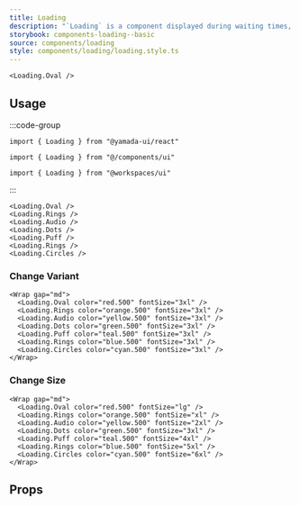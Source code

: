 ```yaml
---
title: Loading
description: "`Loading` is a component displayed during waiting times, such as when data is being loaded."
storybook: components-loading--basic
source: components/loading
style: components/loading/loading.style.ts
---
```


```tsx preview
<Loading.Oval />
```

## Usage

:::code-group

```tsx [package]
import { Loading } from "@yamada-ui/react"
```

```tsx [alias]
import { Loading } from "@/components/ui"
```

```tsx [monorepo]
import { Loading } from "@workspaces/ui"
```

:::

```tsx
<Loading.Oval />
<Loading.Rings />
<Loading.Audio />
<Loading.Dots />
<Loading.Puff />
<Loading.Rings />
<Loading.Circles />
```

### Change Variant

```tsx preview
<Wrap gap="md">
  <Loading.Oval color="red.500" fontSize="3xl" />
  <Loading.Rings color="orange.500" fontSize="3xl" />
  <Loading.Audio color="yellow.500" fontSize="3xl" />
  <Loading.Dots color="green.500" fontSize="3xl" />
  <Loading.Puff color="teal.500" fontSize="3xl" />
  <Loading.Rings color="blue.500" fontSize="3xl" />
  <Loading.Circles color="cyan.500" fontSize="3xl" />
</Wrap>
```

### Change Size

```tsx preview
<Wrap gap="md">
  <Loading.Oval color="red.500" fontSize="lg" />
  <Loading.Rings color="orange.500" fontSize="xl" />
  <Loading.Audio color="yellow.500" fontSize="2xl" />
  <Loading.Dots color="green.500" fontSize="3xl" />
  <Loading.Puff color="teal.500" fontSize="4xl" />
  <Loading.Rings color="blue.500" fontSize="5xl" />
  <Loading.Circles color="cyan.500" fontSize="6xl" />
</Wrap>
```

## Props

<PropsTable name="loading" />

